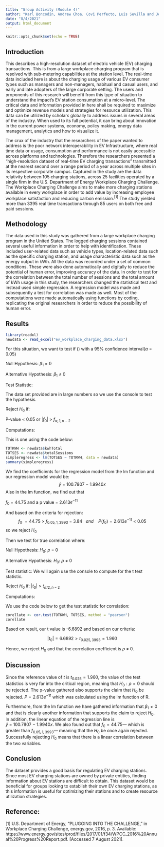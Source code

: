 ```yaml
---
title: "Group Activity (Module 4)"
author: "Karl Boncodin, Andrew Choa, Covi Perfecto, Luis Sevilla and Joshua Tirana"
date: "8/4/2021"
output: html_document
---
```


```r
knitr::opts_chunk$set(echo = TRUE)
```

## Introduction
This describes a high-resolution dataset of electric vehicle (EV) charging transactions. This is from a large workplace charging program that is resolved with sub-metering capabilities at the station level. The real-time data included here is about the charging usage of various EV consumer types such as managers and non-managers, habitual and casual users, and early and late adopters of the large corporate setting. The users and proponents of this research will benefit from this type of situation to understand the impact’s EV station consumption at a micro-level. The critical data and information provided in here shall be required to maximize and optimize revenue models and strategies for resource utilization. This data can be utilized by scholars globally to address issues in several areas of the industry. When used to its full potential, it can bring about innovation in the current power systems, economy, policy making, energy data management, analytics and how to visualize it.

The crux of the industry that the researchers of the paper wanted to address is the poor network interoperability in EV Infrastructure, where real time data or usage, consumption and performance is not easily accessible across platforms and technologies. Therefore the researchers presented a "high-resolution dataset of real-time EV charging transactions” transmitted at the nearest second over a range period of a year across multiple sites in its respective corporate campus. Captured in the study are the data relativity between 105 charging stations, across 25 facilities operated by a single firm in the U.S. Department of Energy Workplace Charging Challenge. The Workplace Charging Challenge aims to make more charging stations available in every workplace in order to add value by increasing employee workplace satisfaction and reducing carbon emission.$^{[1]}$ The study yielded more than 3395 real time transactions through 85 users on both free and paid sessions.

## Methodology
The data used in this study was gathered from a large workplace charging program in the United States. The logged charging sessions contained several useful information in order to help with identification. These included user-related data such as vehicle types, location-related data such as the specific charging station, and usage characteristic data such as the energy output in kWh. All the data was recorded under a set of common conditions. These were also done automatically and digitally to reduce the potential of human error, improving accuracy of the data. In order to test for the correlation between the total number of sessions and the total amount of kWh usage in this study, the researchers changed the statistical test and instead used simple regression. A regression model was made and subsequently a test for correlation was made as well. Most of the computations were made automatically using functions by coding, replicating the original researchers in order to reduce the possibility of human error. 

## Results
```r

library(readxl)
newdata <- read_excel("ev_workplace_charging_data.xlsx")

```
For this situation, we want to test if () with a 95% confidence interval($\alpha$ = 0.05)

Null Hypothesis: $\beta_1$ = 0

Alternative Hypothesis: $\beta_1$ $\ne$ 0

Test Statistic:

The data set provided are in large numbers so we use the console to test the hypothesis.

Reject $H_0$ if: 
	
P-value < 0.05 or $|f_0|$ > $f_{\alpha,1,n-2}$

Computations:

This is one using the code below:
```r
TOTKWH <- newdata$kwhTotal
TOTSES <- newdata$totalSessions
simpleregress <- lm(TOTSES ~ TOTKWH, data = newdata)
summary(simpleregress)
```
We find the coefficients for the regression model from the lm function and our regression model would be: 
$$
  \hat{y} ~=~100.7807~-~1.9940x
$$
Also in the lm function, we find out that 

  $f_0$ = 44.75 and a p value = 2.613$e^{-11}$

And based on the criteria for rejection:
$$
  f_0~=44.75~>~f_{0.05,1,3993}~=~3.84~~~and ~~~~P(f_0)=2.613e^{-11}~<~0.05
$$
so we reject $H_0$

Then we test for true correlation where:

Null Hypothesis: $H_0$: $\rho$ = 0

Alternative Hypothesis: $H_0$: $\rho$ $\ne$ 0

Test statistic: We will again use the console to compute for the t test statistic.

Reject $H_0$ if: 
	$|t_0|$ > $t_{\alpha/2,n-2}$

Computations:

We use the code below to get the test statistic for correlation:
```r
corellate <- cor.test(TOTKWH, TOTSES, method = "pearson") 
corellate
```
Based on result, our t value is -6.6892 and based on our criteria:

$$
|t_0| = 6.6892 > t_{0.025,3993} = 1.960
$$


Hence, we reject $H_0$ and that the correlation coefficient is $\rho$ $\ne$ 0.

## Discussion

Since the reference value of $t$ is $t_{0.025} = 1.960$, the value of the test statistics is very far into the critical region, meaning that $H_0: \rho=0$ should be rejected. The p-value gathered also supports the claim that $H_0$ be rejected. $P = 2.613e^{-11}$ which was calculated using the lm function of R.

Furthermore, from the lm function we have gathered information that $\beta_1 \neq 0$ and that is clearly another information that supports the claim to reject $H_0$. In addition, the linear equation of the regression line is $\hat{y} ~=~100.7807~-~1.9940x$. We also found out that $f_0 = 44.75$--- which is greater than $f_{0.05,1,3993}$--- meaning that the $H_0$ be once again rejected. Successfully rejecting $H_0$ means that there is a linear correlation between the two variables. 

## Conclusion

The dataset provides a good basis for regulating EV charging stations. Since most EV charging stations are owned by private entities, finding information about EV stations are difficult to  obtain. This dataset would be beneficial for groups looking to establish their own EV charging stations, as this information is useful for optimizing their stations and to create resource utilization strategies.

## Reference:
[1]  U.S. Department of Energy, "PLUGGING INTO THE CHALLENGE," in Workplace Charging Challenge, energy.gov, 2016, p. 3. Available: https://www.energy.gov/sites/prod/files/2017/01/f34/WPCC_2016%20Annual%20Progress%20Report.pdf. [Accessed 7 August 2021].
